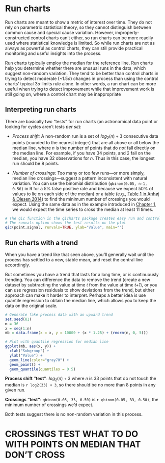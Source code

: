 # Run charts {#runcharts}

Run charts are meant to show a metric of interest over time. They do not rely on parametric statistical theory, so they cannot distinguish between common cause and special cause variation. However, improperly-constructed control charts can't either, so run charts can be more readily used where statistical knowledge is limited. So while run charts are not as always as powerful as control charts, they can still provide practical monitoring and useful insights into the process.

Run charts typically employ the median for the reference line. Run charts help you determine whether there are unusual runs in the data, which suggest non-random variation. They tend to be better than control charts in trying to detect moderate (~1.5$\sigma$) changes in process than using the control charts' typical 3$\sigma$ limits rule alone. In other words, a run chart can be more useful when trying to detect improvement while that improvement work is still going on, where a control chart may be inappropriate

## Interpreting run charts

There are basically two "tests" for run charts (an astronomical data point or looking for cycles aren't tests *per se*):  

- *Process shift:* A non-random run is a set of $log_2(n) + 3$ consecutive data points (rounded to the nearest integer) that are all above or all below the median line, where *n* is the number of points that do *not* fall directly on the median line. For example, if you have 34 points, and 2 fall on the median, you have 32 observations for *n*. Thus in this case, the longest run should be 8 points.  

- *Number of crossings:* Too many or too few runs---or more simply, median line crossings---suggest a pattern inconsistent with natural variation. You can use the binomial distribution (`qbinom(0.05, n-1, 0.50)` in R for a 5% false positive rate and because we expect 50% of values to lie on each side of the median) or a table (e.g., [Table 1 in Anhøj & Olesen 2014](http://journals.plos.org/plosone/article?id=10.1371/journal.pone.0113825#pone-0113825-t001)) to find the minimum number of crossings you would expect. Using the same data as in the example introduced in [Chapter 1](#where), we would expect the time series to cross the median at least 11 times.  

```r
# The qic function in the qicharts package creates easy run and control charts
# The runvals option shows the test results on the plot
qic(point.signal, runvals=TRUE, ylab="Value", main="")
```


## Run charts with a trend {#runtrend}

When you have a trend like that seen above, you'll generally wait until the process has settled to a new, stable mean, and reset the central line accordingly.

But sometimes you have a trend that lasts for a long time, or is continuously trending. You can difference the data to remove the trend (create a new dataset by subtracting the value at time *t* from the value at time *t+1*), or you can use regression residuals to show deviations from the trend, but either approach can make it harder to interpret. Perhaps a better idea is use quantile regression to obtain the median line, which allows you to keep the data on the original scale.  

```r
# Generate fake process data with an upward trend
set.seed(81)
n = 36
x = seq(1:n)
mb = data.frame(x = x, y = 10000 + (x * 1.25) + (rnorm(n, 0, 5)))

# Plot with quantile regression for median line
ggplot(mb, aes(x, y)) + 
  xlab("Subgroup") + 
  ylab("Value") + 
  geom_line(color="gray70") +
  geom_point() +
  geom_quantile(quantiles = 0.5)
```


**Process shift "test"**: $log_2(n) + 3$ where $n$ is 33 points that do not touch the median is `r log2(33) + 3`, so there should be no more than 8 points in any given run.  

**Crossings "test"**: `qbinom(0.05, 33, 0.50)` is `r qbinom(0.05, 33, 0.50)`, the minimum number of crossings we'd expect.  

Both tests suggest there is no non-random variation in this process.  

# CROSSINGS TEST WHAT TO DO WITH POINTS ON MEDIAN THAT DON'T CROSS

